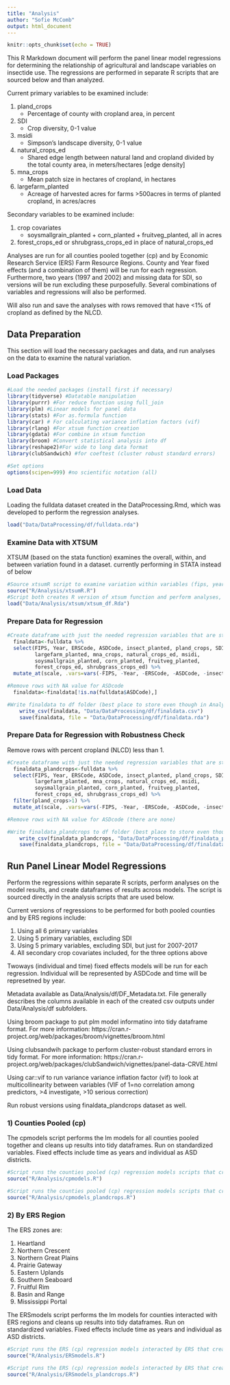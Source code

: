 ```yaml
---
title: "Analysis"
author: "Sofie McComb"
output: html_document
---
```


```r
knitr::opts_chunk$set(echo = TRUE)
```

This R Markdown document will perform the panel linear model regressions for determining the relationship of agricultural and landscape variables on insectide use. The regressions are performed in separate R scripts that are sourced below and than analyzed.


Current primary variables to be examined include:  

1. pland_crops
    * Percentage of county with cropland area, in percent 
2. SDI
    * Crop diversity, 0-1 value
3. msidi
    * Simpson's landscape diversity, 0-1 value 
4. natural_crops_ed 
    * Shared edge length between natural land and cropland divided by the total county area, in meters/hectares [edge density]  
5. mna_crops
    * Mean patch size in hectares of cropland, in hectares
6. largefarm_planted
    * Acreage of harvested acres for farms >500acres in terms of planted cropland, in acres/acres 

Secondary variables to be examined include:  

1. crop covariates
    * soysmallgrain_planted + corn_planted + fruitveg_planted, all in acres 
2. forest_crops_ed or shrubgrass_crops_ed in place of natural_crops_ed
 
Analyses are run for all counties pooled together (cp) and by Economic Research Service (ERS) Farm Resource Regions. County and Year fixed effects (and a combination of them) will be run for each regression.
Furthermore, two years (1997 and 2002) and missing data for SDI, so versions will be run excluding these purposefully.
Several combinations of variables and regressions will also be performed. 

Will also run and save the analyses with rows removed that have <1% of cropland as defined by the NLCD.

## Data Preparation

This section will load the necessary packages and data, and run analyses on the data to examine the natural variation.

### Load Packages

```r

#Load the needed packages (install first if necessary)
library(tidyverse) #Datatable manipulation
library(purrr) #For reduce function using full_join
library(plm) #Linear models for panel data
library(stats) #For as.formula function
library(car) # For calculating variance inflation factors (vif)
library(rlang) #For xtsum function creation
library(gdata) #For combine in xtsum function
library(broom) #Convert statistical analysis into df
library(reshape2)#For wide to long data format
library(clubSandwich) #for coeftest (cluster robust standard errors)

#Set options
options(scipen=999) #no scientific notation (all)

```


### Load Data

Loading the fulldata dataset created in the DataProcessing.Rmd, which was developed to perform the regression analyses.

```r

load("Data/DataProcessing/df/fulldata.rda")

```

### Examine Data with XTSUM

XTSUM (based on the stata function) examines the overall, within, and between variation found in a dataset.
currently performing in STATA instead of below

```r

#Source xtsumR script to examine variation within variables (fips, year) from fulldata and load saved analysis dataframe
source("R/Analysis/xtsumR.R")
#Script both creates R version of xtsum function and perform analyses, put into a dataframe and loaded here.
load("Data/Analysis/xtsum/xtsum_df.Rda")

```


### Prepare Data for Regression

```r

#Create dataframe with just the needed regression variables that are stndardized for comparisons    
  finaldata<-fulldata %>% 
  select(FIPS, Year, ERSCode, ASDCode, insect_planted, pland_crops, SDI,
         largefarm_planted, mna_crops, natural_crops_ed, msidi,
         soysmallgrain_planted, corn_planted, fruitveg_planted,
         forest_crops_ed, shrubgrass_crops_ed) %>% 
  mutate_at(scale, .vars=vars(-FIPS, -Year, -ERSCode, -ASDCode, -insect_planted)) #Scale by subtracting column mean and dividing by column SD

#Remove rows with NA value for ASDcode
  finaldata<-finaldata[!is.na(fulldata$ASDCode),]

#Write finaldata to df folder (best place to store even though in Analysis script) to pulled for later regressions
    write_csv(finaldata, "Data/DataProcessing/df/finaldata.csv")
    save(finaldata, file = "Data/DataProcessing/df/finaldata.rda")

```

### Prepare Data for Regression with Robustness Check 

Remove rows with percent cropland (NLCD) less than 1.

```r

#Create dataframe with just the needed regression variables that are stndardized for comparisons    
  finaldata_plandcrops<-fulldata %>% 
  select(FIPS, Year, ERSCode, ASDCode, insect_planted, pland_crops, SDI,
         largefarm_planted, mna_crops, natural_crops_ed, msidi,
         soysmallgrain_planted, corn_planted, fruitveg_planted,
         forest_crops_ed, shrubgrass_crops_ed) %>% 
  filter(pland_crops>1) %>% 
  mutate_at(scale, .vars=vars(-FIPS, -Year, -ERSCode, -ASDCode, -insect_planted)) #Scale by subtracting column mean and dividing by column SD

#Remove rows with NA value for ASDcode (there are none)

#Write finaldata_plandcrops to df folder (best place to store even though in Analysis script) to pulled for later regressions
    write_csv(finaldata_plandcrops, "Data/DataProcessing/df/finaldata_plandcrops.csv")
    save(finaldata_plandcrops, file = "Data/DataProcessing/df/finaldata_plandcrops.rda")


```


## Run Panel Linear Model Regressions
Perform the regressions within separate R scripts, perform analyses on the model results, and create dataframes of results across models. The script is sourced directly in the analysis scripts that are used below.


Current versions of regressions to be performed for both pooled counties and by ERS regions include:  

1. Using all 6 primary variables
2. Using 5 primary variables, excluding SDI 
3. Using 5 primary variables, excluding SDI, but just for 2007-2017
4. All secondary crop covariates included, for the three options above

 
Twoways (individual and time) fixed effects models will be run for each regression. Individual will be represented by ASDCode and time will be represetned by year.

Metadata available as Data/Analysis/df/DF_Metadata.txt. File generally describes the columns available in each of the created csv outputs under Data/Analysis/df subfolders. 

Using broom package to put plm model informatino into tidy dataframe format. 
For more information: https://cran.r-project.org/web/packages/broom/vignettes/broom.html

Using clubsandwih package to perform cluster-robust standard errors in tidy format.
For more information: https://cran.r-project.org/web/packages/clubSandwich/vignettes/panel-data-CRVE.html

Using car::vif to run variance  variance inflation factor (vif) to look at multicollinearity between variables 
(VIF of 1=no correlation among predictors, >4 investigate, >10 serious correction)

Run robust versions using finaldata_plandcrops dataset as well.


### 1) Counties Pooled (cp)

The cpmodels script performs the lm models for all counties pooled together and cleans up results into tidy dataframes. Run on standardized variables. Fixed effects include time as years and individual as ASD districts.


```r

#Script runs the counties pooled (cp) regression models scripts that creates dataframe outputs (models not saved)
source("R/Analysis/cpmodels.R") 

#Script runs the counties pooled (cp) regression models scripts that creates dataframe outputs (models not saved) for robustness checks (finaldata_plandcrops)
source("R/Analysis/cpmodels_plandcrops.R") 

```



### 2) By ERS Region

The ERS zones are:  

1. Heartland
2. Northern Crescent 
3. Northern Great Plains
4. Prairie Gateway
5. Eastern Uplands 
6. Southern Seaboard
7. Fruitful Rim
8. Basin and Range 
9. Mississippi Portal

 
The ERSmodels script performs the lm models for counties interacted with ERS regions and cleans up results into tidy dataframes. Run on standardized variables. Fixed effects include time as years and individual as ASD districts.

```r

#Script runs the ERS (cp) regression models interacted by ERS that creates tidy dataframes (models not saved)
source("R/Analysis/ERSmodels.R")

#Script runs the ERS (cp) regression models interacted by ERS that creates tidy dataframes (models not saved) for robustness checks (finaldata_plandcrops)
source("R/Analysis/ERSmodels_plandcrops.R")


```


